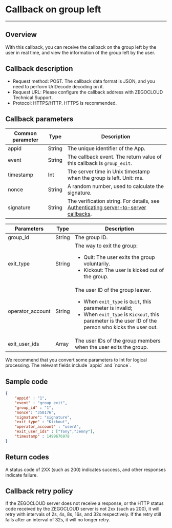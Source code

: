 # Callback on group left

---

## Overview

With this callback, you can receive the callback on the group left by the user in real time, and view the information of the group left by the user.

## Callback description

- Request method: POST.
  <Note title="Note">
  The callback data format is JSON, and you need to perform UrlDecode decoding on it.
  </Note>
- Request URL: Please configure the callback address with ZEGOCLOUD Technical Support.
- Protocol: HTTPS/HTTP. HTTPS is recommended.

## Callback parameters

| Common parameter | Type | Description |
|------|------|------|
| appid | String | The unique identifier of the App. |
| event | String | The callback event. The return value of this callback is `group_exit`. |
| timestamp | Int | The server time in Unix timestamp when the group is left. Unit: ms. |
| nonce | String | A random number, used to calculate the signature. |
| signature | String | The verification string. For details, see [Authenticating server-to-server callbacks](./../Authenticating%20server-to-server%20callbacks.mdx).

| Parameters | Type | Description |
|------|------|------|
| group_id | String | The group ID. |
| exit_type | String | The way to exit the group: <ul><li>Quit: The user exits the group voluntarily.</li><li>Kickout: The user is kicked out of the group.</li></ul> |
| operator_account | String | The user ID of the group leaver. <ul><li>When `exit_type` is `Quit`, this parameter is invalid;</li><li>When `exit_type` is `Kickout`, this parameter is the user ID of the person who kicks the user out.</li></ul> |
| exit_user_ids | Array | The user IDs of the group members when the user exits the group. |

<Note title="Note">
We recommend that you convert some parameters to Int for logical processing. The relevant fields include `appid` and `nonce`.
</Note>

## Sample code

```json
{
    "appid" : "1",
    "event" : "group_exit",
    "group_id" : "1",
    "nonce": "350176",
    "signature": "signature",
    "exit_type" : "Kickout",
    "operator_account" : "userA",
    "exit_user_ids" : ["Tony","Jenny"],
    "timestamp" : 1499676978
}
```

## Return codes

A status code of 2XX (such as 200) indicates success, and other responses indicate failure.

## Callback retry policy

If the ZEGOCLOUD server does not receive a response, or the HTTP status code received by the ZEGOCLOUD server is not 2xx (such as 200), it will retry with intervals of 2s, 4s, 8s, 16s, and 32s respectively. If the retry still fails after an interval of 32s, it will no longer retry.
